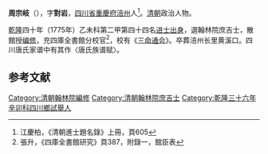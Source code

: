 '''周宗岐'''（{{bd|？年||？年|catIdx=Z周}}），字'''對岩'''，[[四川省|四川省]][[重慶府|重慶府]][[涪州|涪州]]人<ref>江慶柏，《清朝進士題名錄》上冊，頁605</ref>。[[清朝|清朝]]政治人物。

[[乾隆|乾隆]]四十年（1775年）乙未科第二甲第四十四名[[进士出身|进士出身]]，選翰林院庶吉士，散館授[[编修|编修]]，充四庫全書館分校官<ref>張升，《四庫全書館研究》頁387，附錄一，館臣表</ref>，校有《[[三命通会|三命通会]]》。卒葬涪州长里黄溪口。四川唐氏家谱中有其作〈唐氏族谱赋〉。



==参考文献==
{{reflist}}

{{乾隆四十年乙未科殿試金榜}}
{{DEFAULTSORT:Z周}}
[[Category:清朝翰林院編修|Category:清朝翰林院編修]]
[[Category:清朝翰林院庶吉士|Category:清朝翰林院庶吉士]]
[[Category:乾隆三十六年辛卯科四川鄉試舉人|Category:乾隆三十六年辛卯科四川鄉試舉人]]